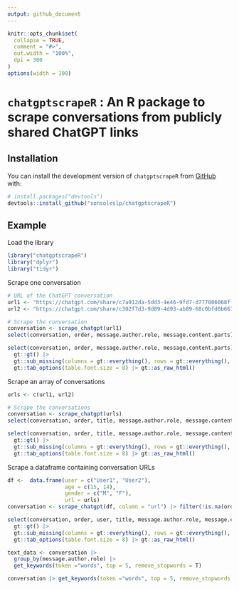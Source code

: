 ```yaml
---
output: github_document
---
```



<!-- README.md is generated from README.Rmd. Please edit that file -->

```r
knitr::opts_chunk$set(
  collapse = TRUE,
  comment = "#>",
  out.width = "100%",
  dpi = 300
)
options(width = 100)
```


# `chatgptscrapeR` : An R package to scrape conversations from publicly shared ChatGPT links

<!-- badges: start -->
<!-- badges: end -->

## Installation


You can install the development version of `chatgptscrapeR` from [GitHub](https://github.com/) with:

```r
# install.packages("devtools")
devtools::install_github("sonsoleslp/chatgptscrapeR")
```

## Example

Load the library
```r
library("chatgptscrapeR")
library("dplyr")
library("tidyr")
```


Scrape one conversation
```r
# URL of the ChatGPT conversation
url1 <- "https://chatgpt.com/share/c7a912da-5dd3-4e46-9fd7-d777006068ff"
url2 <- "https://chatgpt.com/share/c302f7d3-9d89-4d93-ab89-68c0bfd0b667"

# Scrape the conversation
conversation <- scrape_chatgpt(url1)
select(conversation, order, message.author.role, message.content.parts)
```


```r
select(conversation, order, message.author.role, message.content.parts) |>
  gt::gt() |>   
  gt::sub_missing(columns = gt::everything(), rows = gt::everything(), missing_text = "---") |> 
  gt::tab_options(table.font.size = 8) |> gt::as_raw_html()
```



Scrape an array of conversations
```r
urls <- c(url1, url2)

# Scrape the conversations
conversation <- scrape_chatgpt(urls)
select(conversation, order, title, message.author.role, message.content.parts)
```


```r
select(conversation, order, title, message.author.role, message.content.parts) |>
  gt::gt() |>   
  gt::sub_missing(columns = gt::everything(), rows = gt::everything(), missing_text = "---") |> 
  gt::tab_options(table.font.size = 8) |> gt::as_raw_html()
```


Scrape a dataframe containing conversation URLs
```r
df <-  data.frame(user = c("User1", "User2"), 
                  age = c(15, 14),
                  gender = c("M", "F"),
                  url = urls)
conversation <- scrape_chatgpt(df, column = "url") |> filter(!is.na(order))
```
 
```r
select(conversation, order, user, title, message.author.role, message.content.parts) |>
  gt::gt() |>   
  gt::sub_missing(columns = gt::everything(), rows = gt::everything(), missing_text = "---") |> 
  gt::tab_options(table.font.size = 8) |> gt::as_raw_html()
```

```r
text_data <- conversation |> 
  group_by(message.author.role) |> 
  get_keywords(token ="words", top = 5, remove_stopwords = T)

conversation |> get_keywords(token ="words", top = 5, remove_stopwords = T)
```

